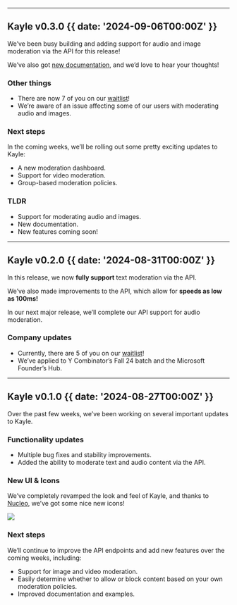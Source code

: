 

---

## Kayle v0.3.0 {{  date: '2024-09-06T00:00Z' }}

We’ve been busy building and adding support for audio and image moderation via the API for this release!

We’ve also got [new documentation](/docs), and we’d love to hear your thoughts!

### Other things

- There are now 7 of you on our [waitlist](https://go.kayle.ai/waitlist)!
- We’re aware of an issue affecting some of our users with moderating audio and images.

### Next steps

In the coming weeks, we’ll be rolling out some pretty exciting updates to Kayle:

- A new moderation dashboard.
- Support for video moderation.
- Group-based moderation policies.

### TLDR

- Support for moderating audio and images.
- New documentation.
- New features coming soon!

---

## Kayle v0.2.0 {{  date: '2024-08-31T00:00Z' }}

In this release, we now **fully support** text moderation via the API.

We’ve also made improvements to the API, which allow for **speeds as low as 100ms!**

In our next major release, we’ll complete our API support for audio moderation.

### Company updates

- Currently, there are 5 of you on our [waitlist](https://go.kayle.ai/waitlist)!
- We’ve applied to Y Combinator’s Fall 24 batch and the Microsoft Founder’s Hub.

---

## Kayle v0.1.0 {{  date: '2024-08-27T00:00Z' }}

Over the past few weeks, we’ve been working on several important updates to Kayle.

### Functionality updates

- Multiple bug fixes and stability improvements.
- Added the ability to moderate text and audio content via the API.

### New UI & Icons

We’ve completely revamped the look and feel of Kayle, and thanks to [Nucleo](nucleoapp.com), we’ve got some nice new icons!

![](@/images/changelog/new-icons.png)

### Next steps

We’ll continue to improve the API endpoints and add new features over the coming weeks, including:

- Support for image and video moderation.
- Easily determine whether to allow or block content based on your own moderation policies.
- Improved documentation and examples.